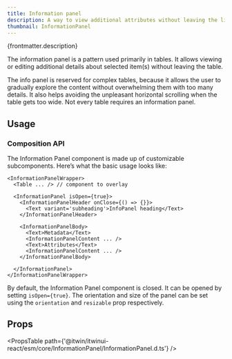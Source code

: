 ```yaml
---
title: Information panel
description: A way to view additional attributes without leaving the list of items.
thumbnail: InformationPanel
---
```


<p>{frontmatter.description}</p>

<LiveExample src='InformationPanel.main.tsx'>
  <AllExamples.InformationPanelMainExample client:load />
</LiveExample>

The information panel is a pattern used primarily in tables. It allows viewing or editing additional details about selected item(s) without leaving the table.

The info panel is reserved for complex tables, because it allows the user to gradually explore the content without overwhelming them with too many details. It also helps avoiding the unpleasant horizontal scrolling when the table gets too wide. Not every table requires an information panel.

## Usage

### Composition API

The Information Panel component is made up of customizable subcomponents. Here’s what the basic usage looks like:

```tsx
<InformationPanelWrapper>
  <Table ... /> // component to overlay

  <InformationPanel isOpen={true}>
    <InformationPanelHeader onClose={() => {}}>
      <Text variant='subheading'>InfoPanel heading</Text>
    </InformationPanelHeader>

    <InformationPanelBody>
      <Text>Metadata</Text>
      <InformationPanelContent ... />
      <Text>Attributes</Text>
      <InformationPanelContent ... />
    </InformationPanelBody>

  </InformationPanel>
</InformationPanelWrapper>
```

By default, the Information Panel component is closed. It can be opened by setting `isOpen={true}`. The orientation and size of the panel can be set using the `orientation` and `resizable` prop respectively.

## Props

<PropsTable path={'@itwin/itwinui-react/esm/core/InformationPanel/InformationPanel.d.ts'} />
